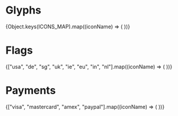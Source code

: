 
<Meta title='Icons' />

# Glyphs

<ThemeProvider theme='light'>
  <IconGallery>
    {Object.keys(ICONS_MAP).map((iconName) => (
      <IconItem name={iconName}>
        <Icon name={iconName} />
      </IconItem>
    ))}
  </IconGallery>
</ThemeProvider>

# Flags

<IconGallery>
  {["usa", "de", "sg", "uk", "ie", "eu", "in", "nl"].map((iconName) => (
    <IconItem name={iconName}>
      <Flags name={iconName} />
    </IconItem>
  ))}
</IconGallery>

# Payments

<IconGallery>
  {["visa", "mastercard", "amex", "paypal"].map((iconName) => (
    <IconItem name={iconName}>
      <Payments name={iconName} />
    </IconItem>
  ))}
</IconGallery>
